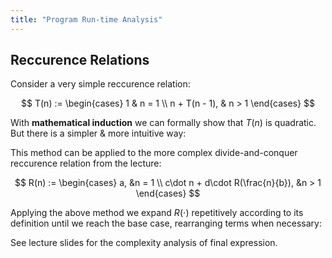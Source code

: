 ```yaml
---
title: "Program Run-time Analysis"
---
```


## Reccurence Relations 

Consider a very simple reccurence relation:

$$
    T(n) := 
    \begin{cases}
        1               & n = 1 \\
        n + T(n - 1),   & n > 1
    \end{cases}
$$

With **mathematical induction** we can formally show
that $T(n)$ is quadratic. But there is a simpler & more intuitive way:

\begin{align*}
    T(n) &= n + T(n - 1)            \tag{Def $T(\cdot)$} \\
         &= n + n - 1 + T(n - 2)  \\
         &= \dots \tag{Repeat $n - 2$ times}\\
         &= n + n - 1 + \dots + T(1) \\
         &= n + n - 1 + \dots + 1 \tag{Def $T(1)$} \\
         &= \frac{n(n + 1)}{2} \tag{Gauss}\\
         &\in \mathcal{O}(n^2)
\end{align*}

This method can be applied to the more complex divide-and-conquer reccurence relation from the lecture:

$$
    R(n) := 
    \begin{cases}
        a, &n = 1 \\
        c\dot n + d\cdot R(\frac{n}{b}), &n > 1
    \end{cases}
$$

Applying the above method we expand $R(\cdot)$ repetitively according to its definition until we reach
the base case, rearranging terms when necessary:

\begin{align*}
    R(n) &= c\cdot n + d\cdot R(\frac{n}{b}) \tag{Def $R(\cdot)$} \\
         &= c\cdot n + d\bigl(c\frac{n}{b} + d\cdot R(\frac{n}{b^2})\bigr) \tag{Def $R(\cdot)$} \\
         &= c\cdot n + d\Bigl(c\frac{n}{b} + d\cdot \bigl(c\cdot \frac{n}{b^2} + d\cdot R(\frac{n}{b^2})\bigr)\Bigr) \tag{Def $R(\cdot)$} \\
         &= c\cdot n + d\cdot c\frac{n}{b} + d^2c\frac{n}{b^2} + d^3\cdot R(\frac{n}{b^3}) \tag{Rearrange} \\
         &= c\cdot n \left(1 + \frac{d}{b} + \frac{d^2}{b^2}\right) + d^3\cdot R(\frac{n}{b^3}) \tag{Rearrange} \\
         &= \dots \tag{Repeat $k$-times} \\
         &= c\cdot n\left(1 + \frac{d}{b} + \dots + \frac{d^{k - 1}}{b^{k - 1}}\right) + d^k \cdot R(\frac{n}{b^k}) \\
         &= c\cdot n \sum_{i = 0}^{k - 1}\left(\frac{d}{b}\right)^i + d^k \cdot R(\frac{n}{b^k}) \tag{$\Sigma$-notation} \\
         &= c\cdot n \sum_{i = 0}^{k - 1}\left(\frac{d}{b}\right)^i + d^k \cdot R(1) \tag{Ass $\frac{n}{b^k} = 1$} \\
         &= c\cdot n \sum_{i = 0}^{k - 1}\left(\frac{d}{b}\right)^i + a\cdot d^k \tag{Def $R(1)$} 
\end{align*}

See lecture slides for the complexity analysis of final expression. 